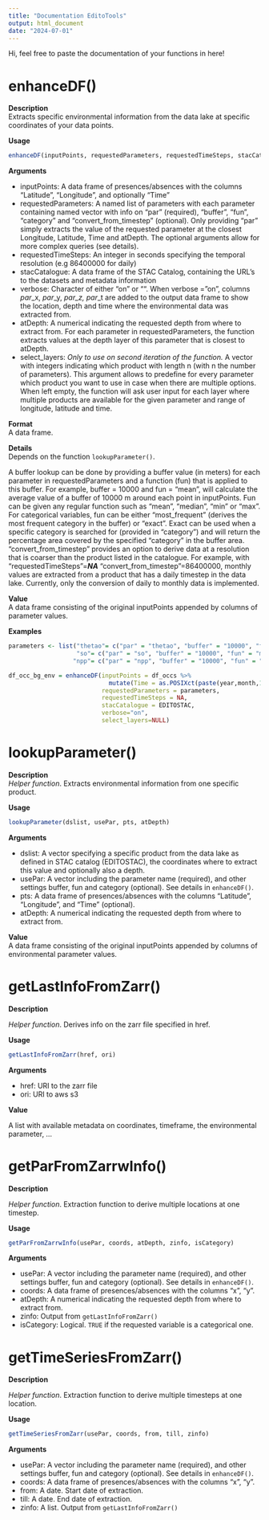 ```yaml
---
title: "Documentation EditoTools"
output: html_document
date: "2024-07-01"
---
```


Hi, feel free to paste the documentation of your functions in here!

# enhanceDF()

**Description**\
Extracts specific environmental information from the data lake at specific coordinates of your data points.

**Usage**

```r
enhanceDF(inputPoints, requestedParameters, requestedTimeSteps, stacCatalogue, verbose, atDepth, select_layers)
```

**Arguments**

-   inputPoints: A data frame of presences/absences with the columns "Latitude", "Longitude", and optionally "Time"
-   requestedParameters: A named list of parameters with each parameter containing named vector with info on "par" (required), "buffer", "fun", "category" and "convert_from_timestep" (optional). Only providing "par" simply extracts the value of the requested parameter at the closest Longitude, Latitude, Time and atDepth. The optional arguments allow for more complex queries (see details).
-   requestedTimeSteps: An integer in seconds specifying the temporal resolution (e.g 86400000 for daily)
-   stacCatalogue: A data frame of the STAC Catalog, containing the URL's to the datasets and metadata information
-   verbose: Character of either "on" or "". When verbose = "on", columns *par*\_x, *par*\_y, *par_z, par*\_t are added to the output data frame to show the location, depth and time where the environmental data was extracted from.
-   atDepth: A numerical indicating the requested depth from where to extract from. For each parameter in requestedParameters, the function extracts values at the depth layer of this parameter that is closest to atDepth.
-   select_layers: *Only to use on second iteration of the function.* A vector with integers indicating which product with length n (with n the number of parameters). This argument allows to predefine for every parameter which product you want to use in case when there are multiple options. When left empty, the function will ask user input for each layer where multiple products are available for the given parameter and range of longitude, latitude and time.

**Format**\
A data frame.

**Details**\
Depends on the function `lookupParameter()`.

A buffer lookup can be done by providing a buffer value (in meters) for each parameter in requestedParameters and a function (fun) that is applied to this buffer. For example, buffer = 10000 and fun = "mean", will calculate the average value of a buffer of 10000 m around each point in inputPoints. Fun can be given any regular function such as "mean", "median", "min" or "max". For categorical variables, fun can be either "most_frequent" (derives the most frequent category in the buffer) or "exact". Exact can be used when a specific category is searched for (provided in "category") and will return the percentage area covered by the specified "category" in the buffer area.\
"convert_from_timestep" provides an option to derive data at a resolution that is coarser than the product listed in the catalogue. For example, with "requestedTimeSteps"=***NA*** "convert_from_timestep"=86400000, monthly values are extracted from a product that has a daily timestep in the data lake. Currently, only the conversion of daily to monthly data is implemented.

**Value**\
A data frame consisting of the original inputPoints appended by columns of parameter values.

**Examples**

```r
parameters <- list("thetao"= c("par" = "thetao", "buffer" = "10000", "fun" = "mean"),
                   "so"= c("par" = "so", "buffer" = "10000", "fun" = "mean"),
                  "npp"= c("par" = "npp", "buffer" = "10000", "fun" = "mean","convert_from_timestep" = "86400000"))

df_occ_bg_env = enhanceDF(inputPoints = df_occs %>% 
                            mutate(Time = as.POSIXct(paste(year,month,1,sep = "-"))),
                          requestedParameters = parameters,
                          requestedTimeSteps = NA,
                          stacCatalogue = EDITOSTAC,
                          verbose="on",
                          select_layers=NULL)
```

# lookupParameter()

**Description**\
*Helper function*. Extracts environmental information from one specific product.

**Usage**

```r
lookupParameter(dslist, usePar, pts, atDepth)
```

**Arguments**

-   dslist: A vector specifying a specific product from the data lake as defined in STAC catalog (EDITOSTAC), the coordinates where to extract this value and optionally also a depth.
-   usePar: A vector including the parameter name (required), and other settings buffer, fun and category (optional). See details in `enhanceDF()`.
-   pts: A data frame of presences/absences with the columns "Latitude", "Longitude", and "Time" (optional).
-   atDepth: A numerical indicating the requested depth from where to extract from.

**Value**\
A data frame consisting of the original inputPoints appended by columns of environmental parameter values.

# getLastInfoFromZarr()

**Description**

*Helper function*. Derives info on the zarr file specified in href.

**Usage**

```r
getLastInfoFromZarr(href, ori)
```

**Arguments**

-   href: URI to the zarr file
-   ori: URI to aws s3

**Value**

A list with available metadata on coordinates, timeframe, the environmental parameter, ...

# getParFromZarrwInfo()

**Description**

*Helper function*. Extraction function to derive multiple locations at one timestep.

**Usage**

```r
getParFromZarrwInfo(usePar, coords, atDepth, zinfo, isCategory)
```

**Arguments**

-   usePar: A vector including the parameter name (required), and other settings buffer, fun and category (optional). See details in `enhanceDF()`.
-   coords: A data frame of presences/absences with the columns "x", "y".
-   atDepth: A numerical indicating the requested depth from where to extract from.
-   zinfo: Output from `getLastInfoFromZarr()`
-   isCategory: Logical. `TRUE` if the requested variable is a categorical one.

# getTimeSeriesFromZarr()

**Description**

*Helper function*. Extraction function to derive multiple timesteps at one location.

**Usage**

```r
getTimeSeriesFromZarr(usePar, coords, from, till, zinfo)
```

**Arguments**

-   usePar: A vector including the parameter name (required), and other settings buffer, fun and category (optional). See details in `enhanceDF()`.
-   coords: A data frame of presences/absences with the columns "x", "y".
-   from: A date. Start date of extraction.
-   till: A date. End date of extraction.
-   zinfo: A list. Output from `getLastInfoFromZarr()`
